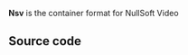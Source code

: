 {{mux|id=nsv|encoder=n}}

'''Nsv''' is the container format for NullSoft Video

== Source code ==
{{file|modules/demux/nsv.c|input demuxer}}

{{Stub}}
